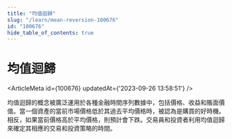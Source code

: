 ```yaml
---
title: "均值迴歸"
slug: "/learn/mean-reversion-100676"
id: "100676"
hide_table_of_contents: true
---
```



# 均值迴歸

<ArticleMeta id={100676} updatedAt={'2023-09-26 13:58:51'} />
<div className='border-solid border-b border-t-0 my-4 border-[var(--ifm-color-gray-300)]' />

均值迴歸的概念被廣泛運用於各種金融時間序列數據中，包括價格、收益和賬面價值。當一個資產的當前市場價格低於其過去平均價格時，被認為是購買的好時機。相反，如果當前價格高於平均價格，則預計會下跌。交易員和投資者利用均值迴歸來確定其相應的交易和投資策略的時間。
